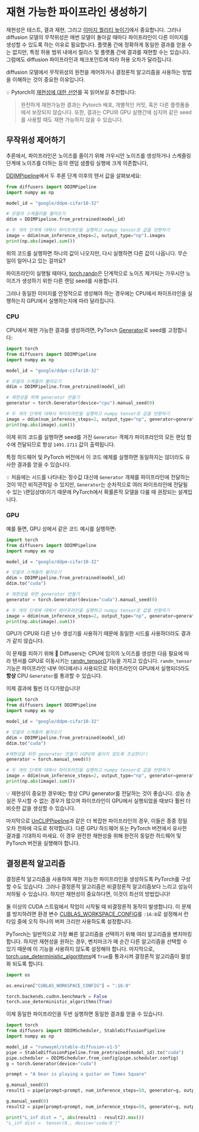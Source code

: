 <!--Copyright 2023 The HuggingFace Team. All rights reserved.

Licensed under the Apache License, Version 2.0 (the "License"); you may not use this file except in compliance with
the License. You may obtain a copy of the License at

http://www.apache.org/licenses/LICENSE-2.0

Unless required by applicable law or agreed to in writing, software distributed under the License is distributed on
an "AS IS" BASIS, WITHOUT WARRANTIES OR CONDITIONS OF ANY KIND, either express or implied. See the License for the
specific language governing permissions and limitations under the License.
-->

# 재현 가능한 파이프라인 생성하기

재현성은 테스트, 결과 재현, 그리고 [이미지 퀄리티 높이기](resuing_seeds)에서 중요합니다.
그러나 diffusion 모델의 무작위성은 매번 모델이 돌아갈 때마다 파이프라인이 다른 이미지를 생성할 수 있도록 하는 이유로 필요합니다.
플랫폼 간에 정확하게 동일한 결과를 얻을 수는 없지만, 특정 허용 범위 내에서 릴리스 및 플랫폼 간에 결과를 재현할 수는 있습니다.
그럼에도 diffusion 파이프라인과 체크포인트에 따라 허용 오차가 달라집니다.

diffusion 모델에서 무작위성의 원천을 제어하거나 결정론적 알고리즘을 사용하는 방법을 이해하는 것이 중요한 이유입니다.

<Tip>

💡 Pytorch의 [재현성에 대한 선언](https://pytorch.org/docs/stable/notes/randomness.html)를 꼭 읽어보길 추천합니다:

> 완전하게 재현가능한 결과는 Pytorch 배포, 개별적인 커밋, 혹은 다른 플랫폼들에서 보장되지 않습니다.
> 또한, 결과는 CPU와 GPU 실행간에 심지어 같은 seed를 사용할 때도 재현 가능하지 않을 수 있습니다.

</Tip>

## 무작위성 제어하기

추론에서, 파이프라인은 노이즈를 줄이기 위해 가우시안 노이즈를 생성하거나 스케줄링 단계에 노이즈를 더하는 등의 랜덤 샘플링 실행에 크게 의존합니다,

[DDIMPipeline](https://huggingface.co/docs/diffusers/v0.18.0/en/api/pipelines/ddim#diffusers.DDIMPipeline)에서 두 추론 단계 이후의 텐서 값을 살펴보세요:

```python
from diffusers import DDIMPipeline
import numpy as np

model_id = "google/ddpm-cifar10-32"

# 모델과 스케줄러를 불러오기
ddim = DDIMPipeline.from_pretrained(model_id)

# 두 개의 단계에 대해서 파이프라인을 실행하고 numpy tensor로 값을 반환하기
image = ddim(num_inference_steps=2, output_type="np").images
print(np.abs(image).sum())
```

위의 코드를 실행하면 하나의 값이 나오지만, 다시 실행하면 다른 값이 나옵니다. 무슨 일이 일어나고 있는 걸까요?

파이프라인이 실행될 때마다, [torch.randn](https://pytorch.org/docs/stable/generated/torch.randn.html)은
단계적으로 노이즈 제거되는 가우시안 노이즈가 생성하기 위한 다른 랜덤 seed를 사용합니다.

그러나 동일한 이미지를 안정적으로 생성해야 하는 경우에는 CPU에서 파이프라인을 실행하는지 GPU에서 실행하는지에 따라 달라집니다.

### CPU

CPU에서 재현 가능한 결과를 생성하려면, PyTorch [Generator](https://pytorch.org/docs/stable/generated/torch.randn.html)로 seed를 고정합니다:

```python
import torch
from diffusers import DDIMPipeline
import numpy as np

model_id = "google/ddpm-cifar10-32"

# 모델과 스케줄러 불러오기
ddim = DDIMPipeline.from_pretrained(model_id)

# 재현성을 위해 generator 만들기
generator = torch.Generator(device="cpu").manual_seed(0)

# 두 개의 단계에 대해서 파이프라인을 실행하고 numpy tensor로 값을 반환하기
image = ddim(num_inference_steps=2, output_type="np", generator=generator).images
print(np.abs(image).sum())
```

이제 위의 코드를 실행하면 seed를 가진 `Generator` 객체가 파이프라인의 모든 랜덤 함수에 전달되므로 항상 `1491.1711` 값이 출력됩니다.

특정 하드웨어 및 PyTorch 버전에서 이 코드 예제를 실행하면 동일하지는 않더라도 유사한 결과를 얻을 수 있습니다.

<Tip>

💡 처음에는 시드를 나타내는 정수값 대신에 `Generator` 개체를 파이프라인에 전달하는 것이 약간 비직관적일 수 있지만,
`Generator`는 순차적으로 여러 파이프라인에 전달될 수 있는 \랜덤상태\이기 때문에 PyTorch에서 확률론적 모델을 다룰 때 권장되는 설계입니다.

</Tip>

### GPU

예를 들면, GPU 상에서 같은 코드 예시를 실행하면:

```python
import torch
from diffusers import DDIMPipeline
import numpy as np

model_id = "google/ddpm-cifar10-32"

# 모델과 스케줄러 불러오기
ddim = DDIMPipeline.from_pretrained(model_id)
ddim.to("cuda")

# 재현성을 위한 generator 만들기
generator = torch.Generator(device="cuda").manual_seed(0)

# 두 개의 단계에 대해서 파이프라인을 실행하고 numpy tensor로 값을 반환하기
image = ddim(num_inference_steps=2, output_type="np", generator=generator).images
print(np.abs(image).sum())
```

GPU가 CPU와 다른 난수 생성기를 사용하기 때문에 동일한 시드를 사용하더라도 결과가 같지 않습니다.

이 문제를 피하기 위해 🧨 Diffusers는 CPU에 임의의 노이즈를 생성한 다음 필요에 따라 텐서를 GPU로 이동시키는
[randn_tensor()](https://huggingface.co/docs/diffusers/v0.18.0/en/api/utilities#diffusers.utils.randn_tensor)기능을 가지고 있습니다.
`randn_tensor` 기능은 파이프라인 내부 어디에서나 사용되므로 파이프라인이 GPU에서 실행되더라도 **항상** CPU `Generator`를 통과할 수 있습니다.

이제 결과에 훨씬 더 다가왔습니다!

```python
import torch
from diffusers import DDIMPipeline
import numpy as np

model_id = "google/ddpm-cifar10-32"

# 모델과 스케줄러 불러오기
ddim = DDIMPipeline.from_pretrained(model_id)
ddim.to("cuda")

#재현성을 위한 generator 만들기 (GPU에 올리지 않도록 조심한다!)
generator = torch.manual_seed(0)

# 두 개의 단계에 대해서 파이프라인을 실행하고 numpy tensor로 값을 반환하기
image = ddim(num_inference_steps=2, output_type="np", generator=generator).images
print(np.abs(image).sum())
```

<Tip>

💡 재현성이 중요한 경우에는 항상 CPU generator를 전달하는 것이 좋습니다.
성능 손실은 무시할 수 없는 경우가 많으며 파이프라인이 GPU에서 실행되었을 때보다 훨씬 더 비슷한 값을 생성할 수 있습니다.

</Tip>

마지막으로 [UnCLIPPipeline](https://huggingface.co/docs/diffusers/v0.18.0/en/api/pipelines/unclip#diffusers.UnCLIPPipeline)과 같은
더 복잡한 파이프라인의 경우, 이들은 종종 정밀 오차 전파에 극도로 취약합니다.
다른 GPU 하드웨어 또는 PyTorch 버전에서 유사한 결과를 기대하지 마세요.
이 경우 완전한 재현성을 위해 완전히 동일한 하드웨어 및 PyTorch 버전을 실행해야 합니다.

## 결정론적 알고리즘

결정론적 알고리즘을 사용하여 재현 가능한 파이프라인을 생성하도록 PyTorch를 구성할 수도 있습니다.
그러나 결정론적 알고리즘은 비결정론적 알고리즘보다 느리고 성능이 저하될 수 있습니다.
하지만 재현성이 중요하다면, 이것이 최선의 방법입니다!

둘 이상의 CUDA 스트림에서 작업이 시작될 때 비결정론적 동작이 발생합니다.
이 문제를 방지하려면 환경 변수 [CUBLAS_WORKSPACE_CONFIG](https://docs.nvidia.com/cuda/cublas/index.html#results-reproducibility)를 `:16:8`로 설정해서
런타임 중에 오직 하나의 버퍼 크리만 사용하도록 설정합니다.

PyTorch는 일반적으로 가장 빠른 알고리즘을 선택하기 위해 여러 알고리즘을 벤치마킹합니다.
하지만 재현성을 원하는 경우, 벤치마크가 매 순간 다른 알고리즘을 선택할 수 있기 때문에 이 기능을 사용하지 않도록 설정해야 합니다.
마지막으로, [torch.use_deterministic_algorithms](https://pytorch.org/docs/stable/generated/torch.use_deterministic_algorithms.html)에
`True`를 통과시켜 결정론적 알고리즘이 활성화 되도록 합니다.

```py
import os

os.environ["CUBLAS_WORKSPACE_CONFIG"] = ":16:8"

torch.backends.cudnn.benchmark = False
torch.use_deterministic_algorithms(True)
```

이제 동일한 파이프라인을 두번 실행하면 동일한 결과를 얻을 수 있습니다.

```py
import torch
from diffusers import DDIMScheduler, StableDiffusionPipeline
import numpy as np

model_id = "runwayml/stable-diffusion-v1-5"
pipe = StableDiffusionPipeline.from_pretrained(model_id).to("cuda")
pipe.scheduler = DDIMScheduler.from_config(pipe.scheduler.config)
g = torch.Generator(device="cuda")

prompt = "A bear is playing a guitar on Times Square"

g.manual_seed(0)
result1 = pipe(prompt=prompt, num_inference_steps=50, generator=g, output_type="latent").images

g.manual_seed(0)
result2 = pipe(prompt=prompt, num_inference_steps=50, generator=g, output_type="latent").images

print("L_inf dist = ", abs(result1 - result2).max())
"L_inf dist =  tensor(0., device='cuda:0')"
```

